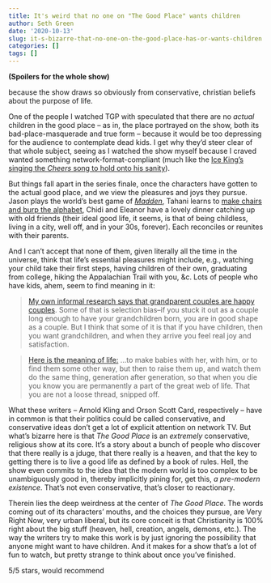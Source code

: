 ```yaml
---
title: It's weird that no one on "The Good Place" wants children
author: Seth Green
date: '2020-10-13'
slug: it-s-bizarre-that-no-one-on-the-good-place-has-or-wants-children
categories: []
tags: []
---
```


**(Spoilers for the whole show)**

because the show draws so obviously from conservative, christian beliefs about the purpose of life.

One of the people I watched TGP with speculated that there are no _actual_ children in the good place -- as in, the place portrayed on the show, both its bad-place-masquerade and true form -- because it would be too depressing for the audience to contemplate dead kids. I get why they'd steer clear of that whole subject, seeing as I watched the show myself because I craved wanted something network-format-compliant (much like the [Ice King's singing the _Cheers_ song to hold onto his sanity](https://www.youtube.com/watch?v=6rdvgvvvVPk)). 

But things fall apart in the series finale, once the characters have gotten to the actual good place, and we view the pleasures and joys they pursue. Jason plays the world's best game of [_Madden_](https://en.wikipedia.org/wiki/Madden_NFL), Tahani learns to [make chairs and burp the alphabet](https://www.reddit.com/r/TheGoodPlace/comments/exddu9/part_of_tahanis_list/), Chidi and Eleanor have a lovely dinner catching up with old friends (their ideal good life, it seems, is that of being childless, living in a city, well off, and in your 30s, forever). Each reconciles or reunites with their parents. 

And I can't accept that none of them, given literally all the time in the universe, think that life's essential pleasures might include, e.g., watching your child take their first steps, having children of their own, graduating from college, hiking the Appalachian Trail with you, &c. Lots of people who have kids, ahem, seem to find meaning in it:

> [My own informal research says that grandparent couples are happy couples](https://www.arnoldkling.com/blog/off-topic-marriage-and-grandchildren/). Some of that is selection bias–if you stuck it out as a couple long enough to have your grandchildren born, you are in good shape as a couple. But I think that some of it is that if you have children, then you want grandchildren, and when they arrive you feel real joy and satisfaction.

> [Here is the meaning of life:](https://en.wikipedia.org/wiki/Shadow_Puppets) ...to make babies with her, with him, or to find them some other way, but then to raise them up, and watch them do the same thing, generation after generation, so that when you die you know you are permanently a part of the great web of life. That you are not a loose thread, snipped off.

What these writers -- Arnold Kling and Orson Scott Card, respectively -- have in common is that their politics could be called conservative, and conservative ideas don't get a lot of explicit attention on network TV. But what's bizarre here is that _The Good Place_ is an _extremely_ conservative, religious show at its core. It's a story about a bunch of people who discover that there really is a jduge, that there really is a heaven, and that the key to getting there is to live a good life as defined by a book of rules. Hell, the show even commits to the idea that the modern world is too complex to be unambiguously good in, thereby implicitly pining for, get this, _a pre-modern existence_. That's not even conservative, that's closer to reactionary.

Therein lies the deep weirdness at the center of _The Good Place_. The words coming out of its characters' mouths, and the choices they pursue, are Very Right Now, very urban liberal, but its core conceit is that Christianity is 100% right about the big stuff (heaven, hell, creation, angels, demons, etc.). The way the writers try to make this work is by just ignoring the possibility that anyone might want to have children. And it makes for a show that's a lot of fun to watch, but pretty strange to think about once you've finished. 

5/5 stars, would recommend



